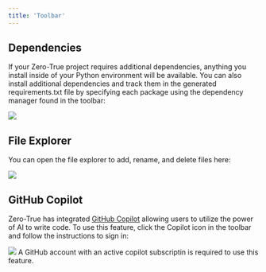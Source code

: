 ```yaml
---
title: 'Toolbar'
---
```


## Dependencies
If your Zero-True project requires additional dependencies, anything you install inside of your Python environment will be available. You can also install additional dependencies and track them in the generated requirements.txt file by specifying each package using the dependency manager found in the toolbar:


<Frame>
  <img src="/images/dependency.png" />
</Frame>

## File Explorer

You can open the file explorer to add, rename, and delete files here:
<Frame>
  <img src="/images/file_explorer.png" />
</Frame>

## GitHub Copilot
Zero-True has integrated [GitHub Copilot](https://github.com/features/copilot) allowing users to utilize the power of AI to write code. To use this feature, click the Copilot icon in the toolbar and follow the instructions to sign in:

<Frame>
  <img src="/images/copilot.png" />
</Frame>

<Note>
A GitHub account with an active copilot subscriptin is required to use this feature.
</Note>